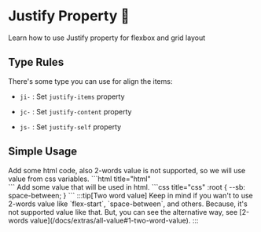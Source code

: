 
# Justify Property 🚧

Learn how to use Justify property for flexbox and grid layout

## Type Rules

There's some type you can use for align the items:

- `ji-` : Set `justify-items` property

- `jc-` : Set `justify-content` property

- `js-` : Set `justify-self` property

## Simple Usage
<Tabs>
<TabItem value="html" label="index.html">
Add some html code, also 2-words value is not supported, so we will use value from css variables.
```html title="html"
<div class="ai-center jc-[sb]"></div>
```
</TabItem>
<TabItem value="css" label="style.css">
Add some value that will be used in html.
```css title="css"
:root {
  --sb: space-between;
}
```
</TabItem>
</Tabs>
:::tip[Two word value]
Keep in mind if you wan't to use 2-words value like `flex-start`, `space-between`, and others. Because, it's not supported value like that. But, you can see the alternative way, see [2-words value](/docs/extras/all-value#1-two-word-value).
:::
